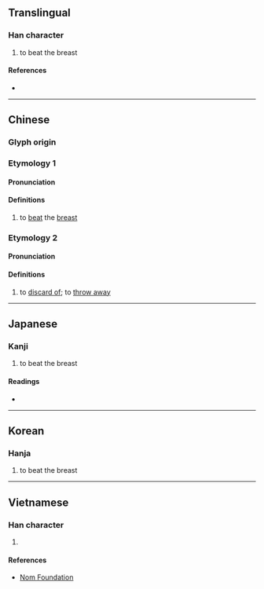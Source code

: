 {{character info}}
==Translingual==

===Han character===
{{Han char|rn=64|rad=手|as=13|sn=16|four=50041|canj=QSRJ|ids=⿰扌辟}}

# to beat the breast

====References====
* {{Han ref|kx=0459.070|dkj=12834|dj=0808.060|hdz=31973.030|uh=64D7|ud=25815|bh=E9A4|bd=59812}}

----

==Chinese==
{{zh-forms}}

===Glyph origin===
{{Han etym}}

===Etymology 1===

====Pronunciation====
{{zh-pron
|m=pǐ
|c=pik1
|mc=y
|oc=y
|ma=
|cat=v
}}

====Definitions====
{{zh-hanzi}}

# to [[beat]] the [[breast]]

===Etymology 2===

====Pronunciation====
{{zh-pron
|c=pek6
|cat=v
}}

====Definitions====
{{zh-hanzi}}

# {{lb|zh|Cantonese|transitive}} to [[discard of]]; to [[throw away]]
#: {{zh-x|擗 咗 佢 啦！|Just throw it away already!|C}}

----

==Japanese==

===Kanji===
{{ja-kanji|grade=|rs=手13}}

# to beat the breast

====Readings====
* {{ja-readings|on=[[へき]] (heki), [[びゃく]] (byaku), [[ひゃく]] (hyaku), [[はく]] (haku)|kun=[[むねをうつ]] (muneoutsu)}}

----

==Korean==

===Hanja===
{{ko-hanja|hangeul=벽|eumhun=|rv=byeok|mr=pyŏk|y=pyekaa}}

# to beat the breast

----

==Vietnamese==

===Han character===
{{vi-readings|rs=手13|reading=bịch, tịch, vích, phích, phịch}}

# {{rfdef|vi|sort=手13}}

====References====
* [http://nomfoundation.org/common/nom_details.php?codepoint=64d7 Nom Foundation]